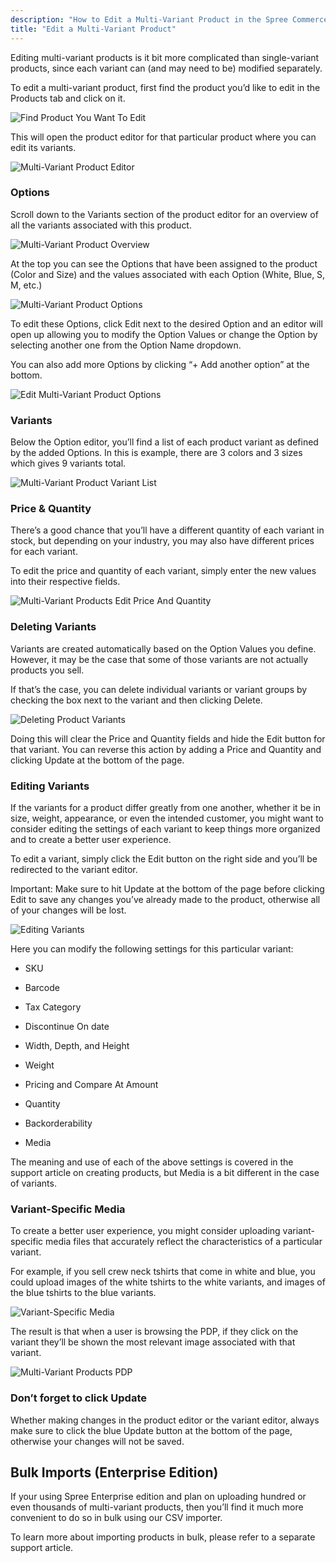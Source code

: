 ```yaml
---
description: "How to Edit a Multi-Variant Product in the Spree Commerce open-source eCommerce platform"
title: "Edit a Multi-Variant Product"
---
```


Editing multi-variant products is it bit more complicated than single-variant products, since each variant can (and may need to be) modified separately.

To edit a multi-variant product, first find the product you’d like to edit in the Products tab and click on it.

<img alt="Find Product You Want To Edit" classname="block dark:hidden" src="https://vendo-production-res.cloudinary.com/image/upload/v1733827044/docs/Products/Edit%20a%20Multi-Variant%20Product/2.1.3.2.1_Editing_Multi-Variant_Products_-_Find_Product_You_Want_To_Edit_wkr4r7.png" />

This will open the product editor for that particular product where you can edit its variants.

<img alt="Multi-Variant Product Editor" classname="block dark:hidden" src="https://vendo-production-res.cloudinary.com/image/upload/v1733827045/docs/Products/Edit%20a%20Multi-Variant%20Product/2.1.3.2.2_Editing_Multi-Variant_Products_-_Product_Editor_nsbn4t.png" />

### Options

Scroll down to the Variants section of the product editor for an overview of all the variants associated with this product.

<img alt="Multi-Variant Product Overview" classname="block dark:hidden" src="https://vendo-production-res.cloudinary.com/image/upload/v1733827044/docs/Products/Edit%20a%20Multi-Variant%20Product/2.1.3.2.3_Editing_Multi-Variant_Products_-_Variant_Overview_qgsc9b.png" />

At the top you can see the Options that have been assigned to the product (Color and Size) and the values associated with each Option (White, Blue, S, M, etc.)

<img alt="Multi-Variant Product Options" classname="block dark:hidden" src="https://vendo-production-res.cloudinary.com/image/upload/v1733827044/docs/Products/Edit%20a%20Multi-Variant%20Product/2.1.3.2.4_Editing_Multi-Variant_Products_-_Options_gvbhx6.png" />

To edit these Options, click Edit next to the desired Option and an editor will open up allowing you to modify the Option Values or change the Option by selecting another one from the Option Name dropdown.

You can also add more Options by clicking “+ Add another option” at the bottom.

<img alt="Edit Multi-Variant Product Options" classname="block dark:hidden" src="https://vendo-production-res.cloudinary.com/image/upload/v1733827044/docs/Products/Edit%20a%20Multi-Variant%20Product/2.1.3.2.5_Editing_Multi-Variant_Products_-_Edit_Options_kuwwxq.png" />

### Variants

Below the Option editor, you’ll find a list of each product variant as defined by the added Options. In this is example, there are 3 colors and 3 sizes which gives 9 variants total.

<img alt="Multi-Variant Product Variant List" classname="block dark:hidden" src="https://vendo-production-res.cloudinary.com/image/upload/v1733827044/docs/Products/Edit%20a%20Multi-Variant%20Product/2.1.3.2.5_Editing_Multi-Variant_Products_-_Variant_List_abjuth.png" />

### Price & Quantity

There’s a good chance that you’ll have a different quantity of each variant in stock, but depending on your industry, you may also have different prices for each variant.

To edit the price and quantity of each variant, simply enter the new values into their respective fields.

<img alt="Multi-Variant Products Edit Price And Quantity" classname="block dark:hidden" src="https://vendo-production-res.cloudinary.com/image/upload/v1733827045/docs/Products/Edit%20a%20Multi-Variant%20Product/2.1.3.2.6_Editing_Multi-Variant_Products_-_Edit_Price_And_Quantity_vzbctt.png" />

### Deleting Variants

Variants are created automatically based on the Option Values you define. However, it may be the case that some of those variants are not actually products you sell. 

If that’s the case, you can delete individual variants or variant groups by checking the box next to the variant and then clicking Delete.

<img alt="Deleting Product Variants" classname="block dark:hidden" src="https://vendo-production-res.cloudinary.com/image/upload/v1733827045/docs/Products/Edit%20a%20Multi-Variant%20Product/2.1.3.2.7_Editing_Multi-Variant_Products_-_Deleting_Variants_kz5ozy.png" />

Doing this will clear the Price and Quantity fields and hide the Edit button for that variant. You can reverse this action by adding a Price and Quantity and clicking Update at the bottom of the page.

### Editing Variants

If the variants for a product differ greatly from one another, whether it be in size, weight, appearance, or even the intended customer, you might want to consider editing the settings of each variant to keep things more organized and to create a better user experience.

To edit a variant, simply click the Edit button on the right side and you’ll be redirected to the variant editor.

Important: Make sure to hit Update at the bottom of the page before clicking Edit to save any changes you’ve already made to the product, otherwise all of your changes will be lost.

<img alt="Editing Variants" classname="block dark:hidden" src="https://vendo-production-res.cloudinary.com/image/upload/v1733827046/docs/Products/Edit%20a%20Multi-Variant%20Product/2.1.3.2.8_Editing_Multi-Variants_Products_-_Editing_Variants_sbn1id.png" />

Here you can modify the following settings for this particular variant:

* SKU

* Barcode

* Tax Category

* Discontinue On date

* Width, Depth, and Height

* Weight

* Pricing and Compare At Amount

* Quantity

* Backorderability

* Media

The meaning and use of each of the above settings is covered in the support article on creating products, but Media is a bit different in the case of variants.

### Variant-Specific Media

To create a better user experience, you might consider uploading variant-specific media files that accurately reflect the characteristics of a particular variant.

For example, if you sell crew neck tshirts that come in white and blue, you could upload images of the white tshirts to the white variants, and images of the blue tshirts to the blue variants.

<img alt="Variant-Specific Media" classname="block dark:hidden" src="https://vendo-production-res.cloudinary.com/image/upload/v1733827046/docs/Products/Edit%20a%20Multi-Variant%20Product/2.1.3.2.9_Editing_Multi-Variant_Products_-_Variant-Specific_Media_wzmyaa.png" />

The result is that when a user is browsing the PDP, if they click on the variant they’ll be shown the most relevant image associated with that variant.

<img alt="Multi-Variant Products PDP" classname="block dark:hidden" src="https://vendo-production-res.cloudinary.com/image/upload/v1733827047/docs/Products/Edit%20a%20Multi-Variant%20Product/2.1.3.2.10_Editing_Multi-Variant_Products_-_PDP_pascgm.png" />

### Don’t forget to click Update

Whether making changes in the product editor or the variant editor, always make sure to click the blue Update button at the bottom of the page, otherwise your changes will not be saved.

## Bulk Imports (Enterprise Edition)

If your using Spree Enterprise edition and plan on uploading hundred or even thousands of multi-variant products, then you’ll find it much more convenient to do so in bulk using our CSV importer.

To learn more about importing products in bulk, please refer to a separate support article.